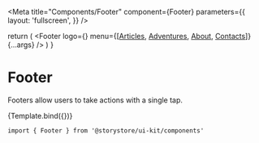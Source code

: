 
<Meta
  title="Components/Footer"
  component={Footer}
  parameters={{
    layout: 'fullscreen',
  }}
/>

  return (
    <Footer
      logo={<LogoIcon />}
      menu={[<a href="#">Articles</a>, <a href="#">Adventures</a>, <a href="#">About</a>, <a href="#">Contacts</a>]}
      {...args}
    />
  )
}

# Footer

Footers allow users to take actions with a single tap.

<Canvas withSource="open">
  <Story name="Footer">{Template.bind({})}</Story>
</Canvas>

```
import { Footer } from '@storystore/ui-kit/components'
```
